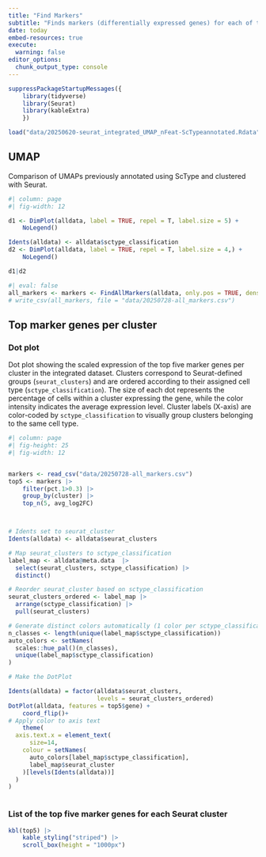 ```yaml
---
title: "Find Markers"
subtitle: "Finds markers (differentially expressed genes) for each of the UMAP blobs"
date: today
embed-resources: true
execute: 
  warning: false
editor_options: 
  chunk_output_type: console
---
```




```r

suppressPackageStartupMessages({
    library(tidyverse)
    library(Seurat)
    library(kableExtra)
    })

load("data/20250620-seurat_integrated_UMAP_nFeat-ScTypeannotated.Rdata")


```

## UMAP

Comparison of UMAPs previously annotated using ScType and clustered with Seurat.

```r
#| column: page
#| fig-width: 12

d1 <- DimPlot(alldata, label = TRUE, repel = T, label.size = 5) + 
    NoLegend()

Idents(alldata) <- alldata$sctype_classification
d2 <- DimPlot(alldata, label = TRUE, repel = T, label.size = 4,) + 
    NoLegend() 

d1|d2
```

```r
#| eval: false
all_markers <- markers <- FindAllMarkers(alldata, only.pos = TRUE, densify = T)
# write_csv(all_markers, file = "data/20250728-all_markers.csv")
```

## Top marker genes per cluster 

### Dot plot

Dot plot showing the scaled expression of the top five marker genes per cluster in the integrated dataset. Clusters correspond to Seurat-defined groups (`seurat_clusters`) and are ordered according to their assigned cell type (`sctype_classification`). 
The size of each dot represents the percentage of cells within a cluster expressing the gene, while the color intensity indicates the average expression level. Cluster labels (X-axis) are color-coded by `sctype_classification` to visually group clusters belonging to the same cell type.

```r
#| column: page
#| fig-height: 25
#| fig-width: 12


markers <- read_csv("data/20250728-all_markers.csv")
top5 <- markers |> 
    filter(pct.1>0.3) |> 
    group_by(cluster) |> 
    top_n(5, avg_log2FC)



# Idents set to seurat_cluster
Idents(alldata) <- alldata$seurat_clusters

# Map seurat_clusters to sctype_classification
label_map <- alldata@meta.data  |> 
  select(seurat_clusters, sctype_classification) |> 
  distinct()

# Reorder seurat_cluster based on sctype_classification
seurat_clusters_ordered <- label_map |>
  arrange(sctype_classification) |>
  pull(seurat_clusters)

# Generate distinct colors automatically (1 color per sctype_classification)
n_classes <- length(unique(label_map$sctype_classification))
auto_colors <- setNames(
  scales::hue_pal()(n_classes),
  unique(label_map$sctype_classification)
)

# Make the DotPlot

Idents(alldata) = factor(alldata$seurat_clusters,
                         levels = seurat_clusters_ordered)
DotPlot(alldata, features = top5$gene) + 
    coord_flip()+
# Apply color to axis text
    theme(
  axis.text.x = element_text(
      size=14,
    colour = setNames(
      auto_colors[label_map$sctype_classification],
      label_map$seurat_cluster
    )[levels(Idents(alldata))]
  )
)



```

### List of the top five marker genes for each Seurat cluster
```r
kbl(top5) |> 
    kable_styling("striped") |> 
    scroll_box(height = "1000px")
```


